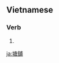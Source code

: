 ==Vietnamese==
{{vi-hantutab}}

===Verb===
{{vi-hantu|pos=noun}}

# {{han tu form of|đường phố|street}}

[[ja:塘舖]]